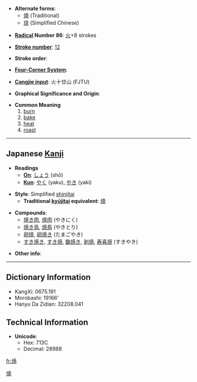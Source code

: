* '''Alternate forms''':
**[[燒]] (Traditional)
**[[烧]] (Simplified Chinese)

* '''[[Wiktionary:Chinese radical index| Radical]] Number 86''': [[Wiktionary:Chinese radical index 火|火]]+8 strokes

* '''[[Wiktionary:Chinese total strokes index|Stroke number]]''': [[Wiktionary:Chinese total strokes index 12|12]]

* '''Stroke order''': 

* '''[[Wiktionary:Chinese four corner index|Four-Corner System]]''': 

* '''[[Wiktionary:Chinese Cangjie index|Cangjie input]]''': 火十廿山 (FJTU)

* '''Graphical Significance and Origin''': 

* '''Common Meaning'''
*# [[burn]]
*# [[bake]]
*# [[heat]]
*# [[roast]]

----

== Japanese [[Kanji]] ==

* '''Readings'''
** '''[[On]]''': [[しょう]] (shō)
** '''[[Kun]]''': [[やく]] (yaku), [[やき]] (yaki)

* '''Style''': Simplified [[shinjitai]]
** '''Traditional [[kyūjitai]] equivalent''': [[燒]]

* '''Compounds''':
**[[焼き肉]], [[焼肉]] (やきにく)
**[[焼き鳥]], [[焼鳥]] (やきとり)
**[[卵焼]], [[卵焼き]] (たまごやき)
**[[すき焼き]], [[すき焼]], [[鋤焼き]], [[剥焼]], [[寿喜焼]] (すきやき)

* '''Other info''':  

----

== Dictionary Information ==

* KangXi: 0675.191
* Morobashi: 19166'
* Hanyu Da Zidian: 32208.041

== Technical Information ==

* '''Unicode''':
** Hex: 713C
** Decimal: 28988

[[Category:CJKV characters simplified differently in Japan and China|燒]]

[[fr:焼]]